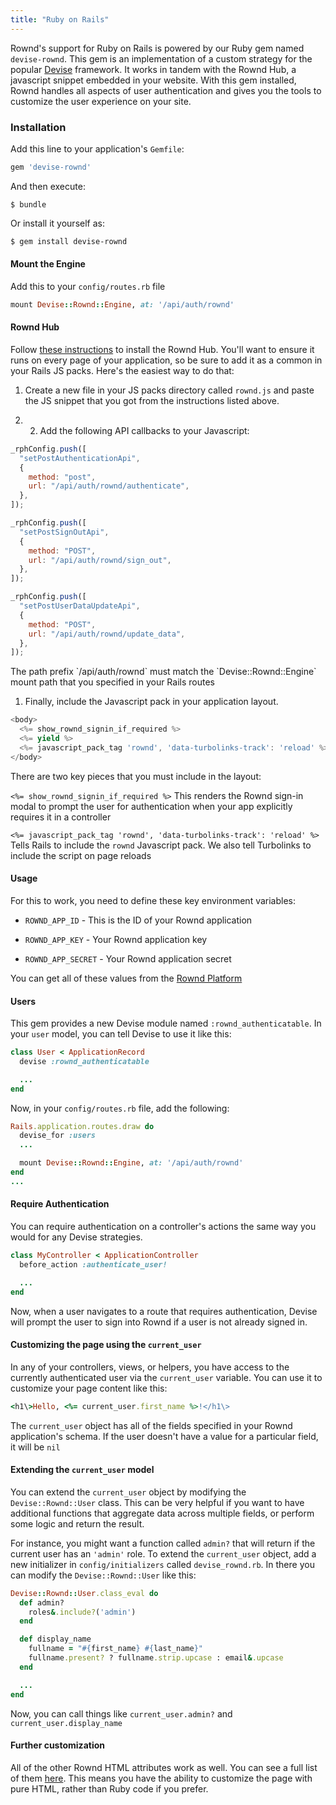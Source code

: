 ```yaml
---
title: "Ruby on Rails"
---
```


Rownd's support for Ruby on Rails is powered by our Ruby gem named
`devise-rownd`. This gem is an implementation of a custom strategy for the
popular [Devise](https://github.com/heartcombo/devise) framework. It works in
tandem with the Rownd Hub, a javascript snippet embedded in your website. With
this gem installed, Rownd handles all aspects of user authentication and gives
you the tools to customize the user experience on your site.

### Installation

Add this line to your application's `Gemfile`:

```rb
gem 'devise-rownd'
```

And then execute:

```
$ bundle
```

Or install it yourself as:

```bash
$ gem install devise-rownd
```

#### Mount the Engine

Add this to your `config/routes.rb` file

```rb
mount Devise::Rownd::Engine, at: '/api/auth/rownd'
```

#### Rownd Hub

Follow
[these instructions](https://docs.rownd.io/rownd/sdk-reference/web/javascript-browser)
to install the Rownd Hub. You'll want to ensure it runs on every page of your
application, so be sure to add it as a common in your Rails JS packs. Here's the
easiest way to do that:

1.  Create a new file in your JS packs directory called `rownd.js` and paste the
    JS snippet that you got from the instructions listed above.

2.  2.  Add the following API callbacks to your Javascript:

```js
_rphConfig.push([
  "setPostAuthenticationApi",
  {
    method: "post",
    url: "/api/auth/rownd/authenticate",
  },
]);

_rphConfig.push([
  "setPostSignOutApi",
  {
    method: "POST",
    url: "/api/auth/rownd/sign_out",
  },
]);

_rphConfig.push([
  "setPostUserDataUpdateApi",
  {
    method: "POST",
    url: "/api/auth/rownd/update_data",
  },
]);
```

<Note>
  The path prefix `/api/auth/rownd` must match the `Devise::Rownd::Engine` mount
  path that you specified in your Rails routes
</Note>

1.  Finally, include the Javascript pack in your application layout.

```js
<body>
  <%= show_rownd_signin_if_required %>
  <%= yield %>
  <%= javascript_pack_tag 'rownd', 'data-turbolinks-track': 'reload' %>
</body>
```

There are two key pieces that you must include in the layout:

`<%= show_rownd_signin_if_required %>` This renders the Rownd sign-in modal to
prompt the user for authentication when your app explicitly requires it in a
controller

`<%= javascript_pack_tag 'rownd', 'data-turbolinks-track': 'reload' %>` Tells
Rails to include the `rownd` Javascript pack. We also tell Turbolinks to include
the script on page reloads

#### Usage

For this to work, you need to define these key environment variables:

- `ROWND_APP_ID` \- This is the ID of your Rownd application

- `ROWND_APP_KEY` \- Your Rownd application key

- `ROWND_APP_SECRET` \- Your Rownd application secret

You can get all of these values from the [Rownd Platform](https://https://app.dev.rownd.teambespin.us)

#### Users

This gem provides a new Devise module named `:rownd_authenticatable`. In your
`user` model, you can tell Devise to use it like this:

```rb
class User < ApplicationRecord
  devise :rownd_authenticatable

  ...
end
```

Now, in your `config/routes.rb` file, add the following:

```rb
Rails.application.routes.draw do
  devise_for :users
  ...

  mount Devise::Rownd::Engine, at: '/api/auth/rownd'
end
...
```

#### Require Authentication

You can require authentication on a controller's actions the same way you would
for any Devise strategies.

```rb
class MyController < ApplicationController
  before_action :authenticate_user!

  ...
end
```

Now, when a user navigates to a route that requires authentication, Devise will
prompt the user to sign into Rownd if a user is not already signed in.

#### Customizing the page using the `current_user`

In any of your controllers, views, or helpers, you have access to the currently
authenticated user via the `current_user` variable. You can use it to customize
your page content like this:

```rb
<h1\>Hello, <%= current_user.first_name %>!</h1\>
```

The `current_user` object has all of the fields specified in your Rownd
application's schema. If the user doesn't have a value for a particular field,
it will be `nil`

#### Extending the `current_user` model

You can extend the `current_user` object by modifying the `Devise::Rownd::User`
class. This can be very helpful if you want to have additional functions that
aggregate data across multiple fields, or perform some logic and return the
result.

For instance, you might want a function called `admin?` that will return if the
current user has an `'admin'` role. To extend the `current_user` object, add a
new initializer in `config/initializers` called `devise_rownd.rb`. In there you
can modify the `Devise::Rownd::User` like this:

```rb
Devise::Rownd::User.class_eval do
  def admin?
    roles&.include?('admin')
  end

  def display_name
    fullname = "#{first_name} #{last_name}"
    fullname.present? ? fullname.strip.upcase : email&.upcase
  end

  ...
end
```

Now, you can call things like `current_user.admin?` and
`current_user.display_name`

#### Further customization

All of the other Rownd HTML attributes work as well. You can see a full list of
them [here](/rownd/sdk-reference/web/javascript-browser#hooks). This means you
have the ability to customize the page with pure HTML, rather than Ruby code if
you prefer.
